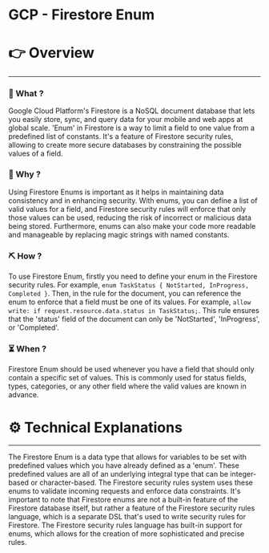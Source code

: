 # GCP - Firestore Enum


# 👉 Overview

---

### 👀 What ?

Google Cloud Platform's Firestore is a NoSQL document database that lets you easily store, sync, and query data for your mobile and web apps at global scale. 'Enum' in Firestore is a way to limit a field to one value from a predefined list of constants. It's a feature of Firestore security rules, allowing to create more secure databases by constraining the possible values of a field.


### 🧐 Why ?

Using Firestore Enums is important as it helps in maintaining data consistency and in enhancing security. With enums, you can define a list of valid values for a field, and Firestore security rules will enforce that only those values can be used, reducing the risk of incorrect or malicious data being stored. Furthermore, enums can also make your code more readable and manageable by replacing magic strings with named constants.


### ⛏️ How ?

To use Firestore Enum, firstly you need to define your enum in the Firestore security rules. For example, `enum TaskStatus { NotStarted, InProgress, Completed }`. Then, in the rule for the document, you can reference the enum to enforce that a field must be one of its values. For example, `allow write: if request.resource.data.status in TaskStatus;`. This rule ensures that the 'status' field of the document can only be 'NotStarted', 'InProgress', or 'Completed'.


### ⏳ When ?

Firestore Enum should be used whenever you have a field that should only contain a specific set of values. This is commonly used for status fields, types, categories, or any other field where the valid values are known in advance.


# ⚙️ Technical Explanations

---

The Firestore Enum is a data type that allows for variables to be set with predefined values which you have already defined as a 'enum'. These predefined values are all of an underlying integral type that can be integer-based or character-based. The Firestore security rules system uses these enums to validate incoming requests and enforce data constraints. It's important to note that Firestore enums are not a built-in feature of the Firestore database itself, but rather a feature of the Firestore security rules language, which is a separate DSL that's used to write security rules for Firestore. The Firestore security rules language has built-in support for enums, which allows for the creation of more sophisticated and precise rules.
